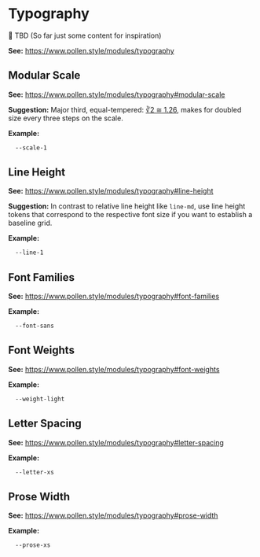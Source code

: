 
<Meta title="Tokens/Typography" />

# Typography

🚧 TBD (So far just some content for inspiration)

**See:** https://www.pollen.style/modules/typography

## Modular Scale

**See:** https://www.pollen.style/modules/typography#modular-scale

**Suggestion:** Major third, equal-tempered: [∛2 ≅ 1.26](https://www.modularscale.com/?1&em&2@3),
makes for doubled size every three steps on the scale.

**Example:**

```css
  --scale-1
```

## Line Height

**See:** https://www.pollen.style/modules/typography#line-height

**Suggestion:** In contrast to relative line height like `line-md`,
use line height tokens that correspond to the respective font size
if you want to establish a baseline grid.

**Example:**

```css
  --line-1
```

## Font Families

**See:** https://www.pollen.style/modules/typography#font-families

**Example:**

```css
  --font-sans
```

## Font Weights

**See:** https://www.pollen.style/modules/typography#font-weights

**Example:**

```css
  --weight-light
```

## Letter Spacing

**See:** https://www.pollen.style/modules/typography#letter-spacing

**Example:**

```css
  --letter-xs
```

## Prose Width

**See:** https://www.pollen.style/modules/typography#prose-width

**Example:**

```css
  --prose-xs
```
